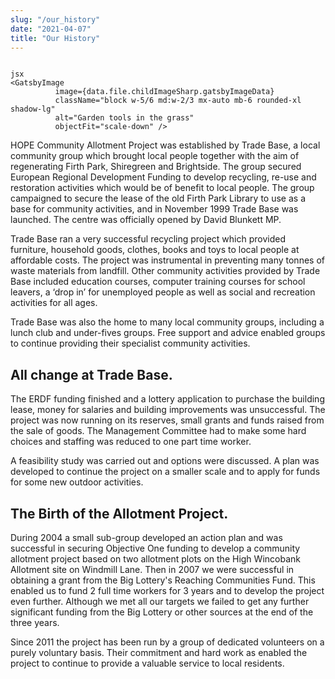 ```yaml
---
slug: "/our_history"
date: "2021-04-07"
title: "Our History"
---
```


```

jsx
<GatsbyImage
          image={data.file.childImageSharp.gatsbyImageData}
          className="block w-5/6 md:w-2/3 mx-auto mb-6 rounded-xl shadow-lg"
          alt="Garden tools in the grass"
          objectFit="scale-down" />
   ```

HOPE Community Allotment Project was established by Trade Base, a local community group which brought local people together with the aim of regenerating Firth Park, Shiregreen and Brightside. The group secured European Regional Development Funding to develop recycling, re-use and restoration activities which would be of benefit to local people. The group campaigned to secure the lease of the old Firth Park Library to use as a base for community activities, and in November 1999 Trade Base was launched. The centre was officially opened by David Blunkett MP.

Trade Base ran a very successful recycling project which provided furniture, household goods, clothes, books and toys to local people at affordable costs. The project was instrumental in preventing many tonnes of waste materials from landfill. Other community activities provided by Trade Base included education courses, computer training courses for school leavers, a ‘drop in’ for unemployed people as well as social and recreation activities for all ages.

Trade Base was also the home to many local community groups, including a lunch club and under-fives groups.  Free support and advice enabled groups to continue providing their specialist community activities.

## All change at Trade Base.

The ERDF funding finished and a lottery application to purchase the building lease, money for salaries and building improvements was unsuccessful. The project was now running on its reserves, small grants and funds raised from the sale of goods. The Management Committee had to make some hard choices and staffing was reduced to one part time worker.

A feasibility study was carried out and options were discussed. A plan was developed to continue the project on a smaller scale and to apply for funds for some new outdoor activities.



## The Birth of the Allotment Project.

During 2004 a small sub-group developed an action plan and was successful in securing Objective One funding to develop a community allotment project based on two allotment plots on the High Wincobank Allotment site on Windmill Lane. Then in 2007 we were successful in obtaining a grant from the Big Lottery's Reaching Communities Fund.  This enabled us to fund 2 full time workers for 3 years and to develop the project even further. Although we met all our targets we failed to get any further significant funding from the Big Lottery or other sources at the end of the three years.

Since 2011 the project has been run by a group of dedicated volunteers on a purely voluntary basis.  Their commitment and hard work as enabled the project to continue to provide a valuable service to local residents.
